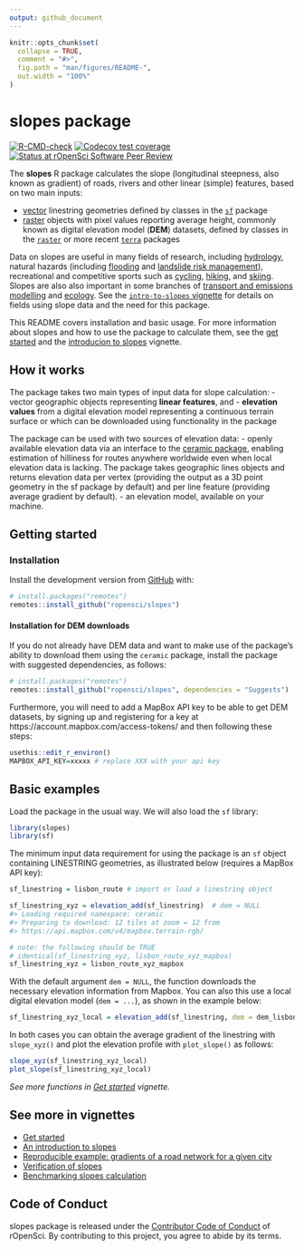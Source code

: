 ```yaml
---
output: github_document
---
```


<!-- README.md is generated from README.Rmd. Please edit that file -->

```r
knitr::opts_chunk$set(
  collapse = TRUE,
  comment = "#>",
  fig.path = "man/figures/README-",
  out.width = "100%"
)
```

# slopes package

<!-- badges: start -->
[![R-CMD-check](https://github.com/ropensci/slopes/workflows/R-CMD-check/badge.svg)](https://github.com/ropensci/slopes/actions)
[![Codecov test coverage](https://codecov.io/gh/ropensci/slopes/branch/master/graph/badge.svg)](https://codecov.io/gh/ropensci/slopes?branch=master)
[![Status at rOpenSci Software Peer Review](https://badges.ropensci.org/420_status.svg)](https://github.com/ropensci/software-review/issues/420)
<!-- badges: end -->

The **slopes** R package calculates the slope (longitudinal steepness, also known as gradient) of roads, rivers and other linear (simple) features, based on two main inputs:

- [vector](https://geocompr.robinlovelace.net/spatial-class.html#vector-data) linestring geometries defined by classes in the [`sf`](https://r-spatial.github.io/sf/) package
- [raster](https://geocompr.robinlovelace.net/spatial-class.html#raster-data) objects with pixel values reporting average height, commonly known as digital elevation model (**DEM**) datasets, defined by classes in the [`raster`](https://cran.r-project.org/package=raster) or more recent [`terra`](https://rspatial.org/terra) packages

Data on slopes are useful in many fields of research, including [hydrology](https://en.wikipedia.org/wiki/Stream_gradient), natural hazards (including [flooding](https://www.humanitarianresponse.info/fr/operations/afghanistan/infographic/afg-river-gradient-and-flood-hazard) and [landslide risk management](https://assets.publishing.service.gov.uk/media/57a08d0740f0b652dd0016f4/R7815-ADD017_col.pdf)), recreational and competitive sports such as [cycling](http://theclimbingcyclist.com/gradients-and-cycling-an-introduction/), [hiking](https://trailism.com/trail-grades/), and [skiing](https://www.snowplaza.co.uk/blog/16682-skiing-steeps-what-does-gradient-mean-ski-piste/).
Slopes are also also important in some branches of [transport and emissions modelling](https://www.sciencedirect.com/science/article/pii/S2352146516302642) and [ecology](https://doi.org/10.1016/j.ncon.2016.10.001).
See the [`intro-to-slopes` vignette](https://ropensci.github.io/slopes/articles/intro-to-slopes.html) for details on fields using slope data and the need for this package.

This README covers installation and basic usage. For more information about slopes and how to use the package to calculate them, see the [get started](https://ropensci.github.io/slopes/) and the [introducion to slopes](https://ropensci.github.io/intro-to-slopes/) vignette.


## How it works

The package takes two main types of input data for slope calculation: 
- vector geographic objects representing **linear features**, and 
- **elevation values** from a digital elevation model representing a continuous terrain surface or which can be downloaded using functionality in the package

The package can be used with two sources of elevation data:
- openly available elevation data via an interface to the [ceramic package](https://github.com/hypertidy/ceramic), enabling estimation of hilliness for routes anywhere worldwide even when local elevation data is lacking. The package takes geographic lines objects and returns elevation data per vertex (providing the output as a 3D point geometry in the sf package by default) and per line feature (providing average gradient by default).
- an elevation model, available on your machine.

## Getting started

### Installation

<!-- You can install the released version of slopes from [CRAN](https://CRAN.R-project.org) with: -->

<!-- ``` r -->
<!-- install.packages("slopes") -->
<!-- ``` -->

Install the development version from [GitHub](https://github.com/) with:

```r
# install.packages("remotes")
remotes::install_github("ropensci/slopes")
```

#### Installation for DEM downloads

If you do not already have DEM data and want to make use of the package's ability to download them using the `ceramic` package, install the package with suggested dependencies, as follows:

```r
# install.packages("remotes")
remotes::install_github("ropensci/slopes", dependencies = "Suggests")
```

Furthermore, you will need to add a MapBox API key to be able to get DEM datasets, by signing up and registering for a key at https://account.mapbox.com/access-tokens/ and then following these steps:

```r
usethis::edit_r_environ()
MAPBOX_API_KEY=xxxxx # replace XXX with your api key
```

## Basic examples

Load the package in the usual way. We will also load the `sf` library:

```r
library(slopes)
library(sf)
```

The minimum input data requirement for using the package is an `sf` object containing LINESTRING geometries, as illustrated below (requires a MapBox API key):

```r
sf_linestring = lisbon_route # import or load a linestring object
```

```r
sf_linestring_xyz = elevation_add(sf_linestring)  # dem = NULL
#> Loading required namespace: ceramic
#> Preparing to download: 12 tiles at zoom = 12 from 
#> https://api.mapbox.com/v4/mapbox.terrain-rgb/
```

```r
# note: the following should be TRUE
# identical(sf_linestring_xyz, lisbon_route_xyz_mapbox)
sf_linestring_xyz = lisbon_route_xyz_mapbox
```

With the default argument `dem = NULL`, the function downloads the necessary elevation information from Mapbox.
You can also this use a local digital elevation model (`dem = ...`), as shown in the example below:

```r
sf_linestring_xyz_local = elevation_add(sf_linestring, dem = dem_lisbon_raster)
```

In both cases you can obtain the average gradient of the linestring with `slope_xyz()` and plot the elevation profile with `plot_slope()` as follows:

```r
slope_xyz(sf_linestring_xyz_local)
plot_slope(sf_linestring_xyz_local)
```

_See more functions in [Get started](https://ropensci.github.io/slopes/articles/slopes.html) vignette._

## See more in vignettes

-   [Get started](https://ropensci.github.io/slopes/articles/slopes.html)
-   [An introduction to slopes](https://ropensci.github.io/slopes/articles/intro-to-slopes.html)
-   [Reproducible example: gradients of a road network for a given city](https://ropensci.github.io/slopes/articles/roadnetworkcycling.html)
-   [Verification of slopes](https://ropensci.github.io/slopes/articles/verification.html)
-   [Benchmarking slopes calculation](https://ropensci.github.io/slopes/articles/benchmark.html)

## Code of Conduct

slopes package is released under the [Contributor Code of Conduct](https://devguide.ropensci.org/collaboration.html#coc-file) of rOpenSci. By contributing to this project, you agree to abide by its terms.

